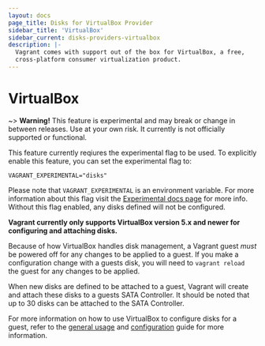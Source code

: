 ```yaml
---
layout: docs
page_title: Disks for VirtualBox Provider
sidebar_title: 'VirtualBox'
sidebar_current: disks-providers-virtualbox
description: |-
  Vagrant comes with support out of the box for VirtualBox, a free,
  cross-platform consumer virtualization product.
---
```


# VirtualBox

~> **Warning!** This feature is experimental and may break or
change in between releases. Use at your own risk. It currently is not officially
supported or functional.

This feature currently reqiures the experimental flag to be used. To explicitly enable this feature, you can set the experimental flag to:

```
VAGRANT_EXPERIMENTAL="disks"
```

Please note that `VAGRANT_EXPERIMENTAL` is an environment variable. For more
information about this flag visit the [Experimental docs page](/docs/experimental/)
for more info. Without this flag enabled, any disks defined will not be configured.

**Vagrant currently only supports VirtualBox version 5.x and newer for configuring and
attaching disks.**

Because of how VirtualBox handles disk management, a Vagrant guest _must_ be powered
off for any changes to be applied to a guest. If you make a configuration change
with a guests disk, you will need to `vagrant reload` the guest for any changes
to be applied.

When new disks are defined to be attached to a guest, Vagrant will create and attach
these disks to a guests SATA Controller. It should be noted that up to 30 disks
can be attached to the SATA Controller.

For more information on how to use VirtualBox to configure disks for a guest, refer
to the [general usage](/docs/disks/usage.html) and [configuration](/docs/disks/configuration.html)
guide for more information.
